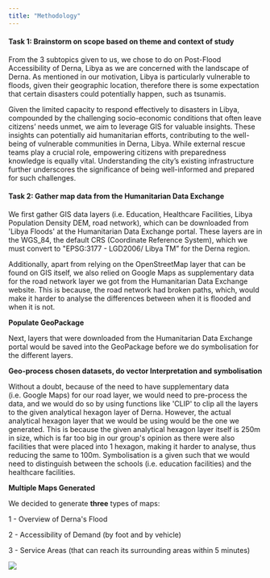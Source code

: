 ```yaml
---
title: "Methodology"
---
```


#### **Task 1: Brainstorm on scope based on theme and context of study**

From the 3 subtopics given to us, we chose to do on Post-Flood Accessibility of Derna, Libya as we are concerned with the landscape of Derna. As mentioned in our motivation, Libya is particularly vulnerable to floods, given their geographic location, therefore there is some expectation that certain disasters could potentially happen, such as tsunamis.

Given the limited capacity to respond effectively to disasters in Libya, compounded by the challenging socio-economic conditions that often leave citizens' needs unmet, we aim to leverage GIS for valuable insights. These insights can potentially aid humanitarian efforts, contributing to the well-being of vulnerable communities in Derna, Libya. While external rescue teams play a crucial role, empowering citizens with preparedness knowledge is equally vital. Understanding the city's existing infrastructure further underscores the significance of being well-informed and prepared for such challenges.

#### **Task 2: Gather map data from the Humanitarian Data Exchange**

We first gather GIS data layers (i.e. Education, Healthcare Facilities, Libya Population Density DEM, road network), which can be downloaded from \'Libya Floods\' at the Humanitarian Data Exchange portal. These layers are in the WGS_84, the default CRS (Coordinate Reference System), which we must convert to \"EPSG:3177 - LGD2006/ Libya TM" for the Derna region.

Additionally, apart from relying on the OpenStreetMap layer that can be found on GIS itself, we also relied on Google Maps as supplementary data for the road network layer we got from the Humanitarian Data Exchange website. This is because, the road network had broken paths, which, would make it harder to analyse the differences between when it is flooded and when it is not.

**Populate GeoPackage**

Next, layers that were downloaded from the Humanitarian Data Exchange portal would be saved into the GeoPackage before we do symbolisation for the different layers.

**Geo-process chosen datasets, do vector Interpretation and symbolisation**

Without a doubt, because of the need to have supplementary data (i.e. Google Maps) for our road layer, we would need to pre-process the data, and we would do so by using functions like \'CLIP\' to clip all the layers to the given analytical hexagon layer of Derna. However, the actual analytical hexagon layer that we would be using would be the one we generated. This is because the given analytical hexagon layer itself is 250m in size, which is far too big in our group\'s opinion as there were also facilities that were placed into 1 hexagon, making it harder to analyse, thus reducing the same to 100m. Symbolisation is a given such that we would need to distinguish between the schools (i.e. education facilities) and the healthcare facilities. 

**Multiple Maps Generated**

We decided to generate **three** types of maps: 

1 - Overview of Derna\'s Flood

2 - Accessibility of Demand (by foot and by vehicle)

3 - Service Areas (that can reach its surrounding areas within 5 minutes)

![](Images/GIS Methodology.png){fig-align="center"}
